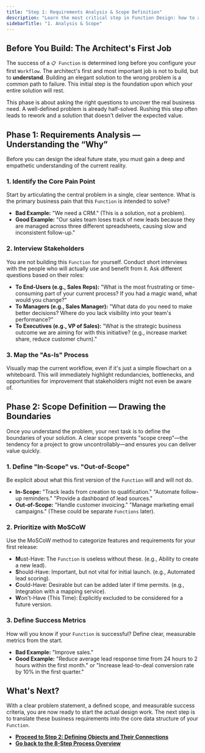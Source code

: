 ```yaml
---
title: "Step 1: Requirements Analysis & Scope Definition"
description: "Learn the most critical step in Function Design: how to analyze business needs, interview stakeholders, and define a clear scope to ensure your solution succeeds."
sidebarTitle: "1. Analysis & Scope"
---
```


## Before You Build: The Architect's First Job

The success of a `📋 Function` is determined long before you configure your first `Workflow`. The architect's first and most important job is not to build, but to **understand**. Building an elegant solution to the wrong problem is a common path to failure. This initial step is the foundation upon which your entire solution will rest.

<Info>
This phase is about asking the right questions to uncover the real business need. A well-defined problem is already half-solved. Rushing this step often leads to rework and a solution that doesn't deliver the expected value.
</Info>

## Phase 1: Requirements Analysis — Understanding the “Why”

Before you can design the ideal future state, you must gain a deep and empathetic understanding of the current reality.

### 1. Identify the Core Pain Point
Start by articulating the central problem in a single, clear sentence. What is the primary business pain that this `Function` is intended to solve?

-   **Bad Example:** "We need a CRM." (This is a solution, not a problem).
-   **Good Example:** "Our sales team loses track of new leads because they are managed across three different spreadsheets, causing slow and inconsistent follow-up."

### 2. Interview Stakeholders
You are not building this `Function` for yourself. Conduct short interviews with the people who will actually use and benefit from it. Ask different questions based on their roles:

-   **To End-Users (e.g., Sales Reps):** "What is the most frustrating or time-consuming part of your current process? If you had a magic wand, what would you change?"
-   **To Managers (e.g., Sales Manager):** "What data do you need to make better decisions? Where do you lack visibility into your team's performance?"
-   **To Executives (e.g., VP of Sales):** "What is the strategic business outcome we are aiming for with this initiative? (e.g., increase market share, reduce customer churn)."

### 3. Map the "As-Is" Process
Visually map the current workflow, even if it's just a simple flowchart on a whiteboard. This will immediately highlight redundancies, bottlenecks, and opportunities for improvement that stakeholders might not even be aware of.

## Phase 2: Scope Definition — Drawing the Boundaries

Once you understand the problem, your next task is to define the boundaries of your solution. A clear scope prevents "scope creep"—the tendency for a project to grow uncontrollably—and ensures you can deliver value quickly.

### 1. Define "In-Scope" vs. "Out-of-Scope"
Be explicit about what this first version of the `Function` will and will not do.

-   **In-Scope:** "Track leads from creation to qualification." "Automate follow-up reminders." "Provide a dashboard of lead sources."
-   **Out-of-Scope:** "Handle customer invoicing." "Manage marketing email campaigns." (These could be separate `Functions` later).

### 2. Prioritize with MoSCoW
Use the MoSCoW method to categorize features and requirements for your first release:
-   **M**ust-Have: The `Function` is useless without these. (e.g., Ability to create a new lead).
-   **S**hould-Have: Important, but not vital for initial launch. (e.g., Automated lead scoring).
-   **C**ould-Have: Desirable but can be added later if time permits. (e.g., Integration with a mapping service).
-   **W**on't-Have (This Time): Explicitly excluded to be considered for a future version.

### 3. Define Success Metrics
How will you know if your `Function` is successful? Define clear, measurable metrics from the start.

-   **Bad Example:** "Improve sales."
-   **Good Example:** "Reduce average lead response time from 24 hours to 2 hours within the first month." or "Increase lead-to-deal conversion rate by 10% in the first quarter."

## What's Next?

With a clear problem statement, a defined scope, and measurable success criteria, you are now ready to start the actual design work. The next step is to translate these business requirements into the core data structure of your `Function`.

-   [**Proceed to Step 2: Defining Objects and Their Connections**](/en/02-platform/function-design/02-define-objects)
-   [**Go back to the 8-Step Process Overview**](/en/02-platform/function-design/8-step-design-process)